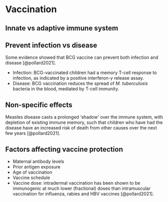 # Vaccination

## Innate vs adaptive immune system

## Prevent infection vs disease

Some evidence showed that BCG vaccine can prevent both infection and disease [@pollard2021].

- Infection: BCG-vaccinated children had a memory T-cell response to infection, as indicated by a positive interferon-$\gamma$ release assay.
- Disease: BCG vaccination reduces the spread of *M. tuberculosis* bacteria in the blood, mediated by T-cell immunity.

## Non-specific effects

Measles disease casts a prolonged ‘shadow’ over the immune system, with depletion of existing immune memory, such that children who have had the disease have an increased risk of death from other causes over the next few years [@pollard2021].

## Factors affecting vaccine protection

- Maternal antibody levels
- Prior antigen exposure
- Age of vaccination
- Vaccine schedule
- Vaccine dose: intradermal vaccination has been shown to be immunogenic at much lower (fractional) doses than intramuscular vaccination for influenza, rabies and HBV vaccines [@pollard2021].



